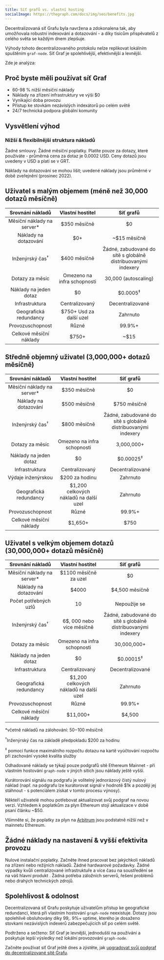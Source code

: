 ```yaml
---
title: Síť grafů vs. vlastní hosting
socialImage: https://thegraph.com/docs/img/seo/benefits.jpg
---
```


Decentralizovaná síť Grafu byla navržena a zdokonalena tak, aby umožňovala robustní indexování a dotazování - a díky tisícům přispěvatelů z celého světa se každým dnem zlepšuje.

Výhody tohoto decentralizovaného protokolu nelze replikovat lokálním spuštěním `graf-node`. Síť Graf je spolehlivější, efektivnější a levnější.

Zde je analýza:

## Proč byste měli používat síť Graf

- 60-98 % nižší měsíční náklady
- Náklady na zřízení infrastruktury ve výši $0
- Vynikající doba provozu
- Přístup ke stovkám nezávislých indexátorů po celém světě
- 24/7 technická podpora globální komunity

## Vysvětlení výhod

### Nižší & flexibilnější struktura nákladů

Žádné smlouvy. Žádné měsíční poplatky. Platíte pouze za dotazy, které používáte - průměrná cena za dotaz je 0.0002 USD. Ceny dotazů jsou uvedeny v USD a platí se v GRT.

Náklady na dotazování se mohou lišit; uvedené náklady jsou průměrné v době zveřejnění (prosinec 2022).

## Uživatel s malým objemem (méně než 30,000 dotazů měsíčně)

|       Srovnání nákladů        |            Vlastní hostitel             |                           Síť grafů                           |
|:-----------------------------:|:---------------------------------------:|:-------------------------------------------------------------:|
| Měsíční náklady na server\* |              $350 měsíčně               |                              $0                               |
|     Náklady na dotazování     |                   $0+                   |                         ~$15 měsíčně                          |
|  Inženýrský čas<sup>†</sup>   |              $400 měsíčně               | Žádné, zabudované do sítě s globálně distribuovanými indexery |
|        Dotazy za měsíc        |       Omezeno na infra schopnosti       |                     30,000 (autoscaling)                      |
|    Náklady na jeden dotaz     |                   $0                    |                      $0.0005<sup>‡</sup>                      |
|        Infrastruktura         |             Centralizovaný              |                       Decentralizované                        |
|    Geografická redundancy     |         $750+ Usd za další uzel         |                           Zahrnuto                            |
|       Provozuschopnost        |                  Různé                  |                            99.9%+                             |
|    Celkové měsíční náklady    | <span className="highlight-row" />$750+ |                             ~$15                              |

## Středně objemný uživatel (3,000,000+ dotazů měsíčně)

|       Srovnání nákladů        |              Vlastní hostitel              |                           Síť grafů                           |
|:-----------------------------:|:------------------------------------------:|:-------------------------------------------------------------:|
| Měsíční náklady na server\* |                $350 měsíčně                |                              $0                               |
|     Náklady na dotazování     |                $500 měsíčně                |                         $750 měsíčně                          |
|  Inženýrský čas<sup>†</sup>   |                $800 měsíčně                | Žádné, zabudované do sítě s globálně distribuovanými indexery |
|        Dotazy za měsíc        |        Omezeno na infra schopnosti         |                          3,000,000+                           |
|    Náklady na jeden dotaz     |                     $0                     |                     $0.00025<sup>‡</sup>                      |
|        Infrastruktura         |               Centralizovaný               |                       Decentralizované                        |
|      Výdaje inženýrskou       |               $200 za hodinu               |                           Zahrnuto                            |
|    Geografická redundancy     |   $1,200 celkových nákladů na další uzel   |                           Zahrnuto                            |
|       Provozuschopnost        |                   Různé                    |                            99.9%+                             |
|    Celkové měsíční náklady    | <span className="highlight-row" /> $1,650+ |                             $750                              |

## Uživatel s velkým objemem dotazů (30,000,000+ dotazů měsíčně)

|       Srovnání nákladů        |              Vlastní hostitel               |                           Síť grafů                           |
|:-----------------------------:|:-------------------------------------------:|:-------------------------------------------------------------:|
| Měsíční náklady na server\* |            $1100 měsíčně za uzel            |                              $0                               |
|     Náklady na dotazování     |                    $4000                    |                        $4,500 měsíčně                         |
|     Počet potřebných uzlů     |                     10                      |                         Nepoužije se                          |
|  Inženýrský čas<sup>†</sup>   |          6$, 000 nebo více měsíčně          | Žádné, zabudované do sítě s globálně distribuovanými indexery |
|        Dotazy za měsíc        |         Omezeno na infra schopnosti         |                          30,000,000+                          |
|    Náklady na jeden dotaz     |                     $0                      |                     $0.00015<sup>‡</sup>                      |
|        Infrastruktura         |               Centralizovaný                |                       Decentralizované                        |
|    Geografická redundancy     |   $1,200 celkových nákladů na další uzel    |                           Zahrnuto                            |
|       Provozuschopnost        |                    Různé                    |                            99.9%+                             |
|    Celkové měsíční náklady    | <span className="highlight-row" /> $11,000+ |                            $4,500                             |

\*včetně nákladů na zálohování: $50-$100 měsíčně

<sup>†</sup>Inženýrský čas na základě předpokladu $200 za hodinu

<sup>‡</sup> pomocí funkce maximálního rozpočtu dotazu na kartě vyúčtování rozpočtu při zachování vysoké kvalita služby

Odhadované náklady se týkají pouze podgrafů sítě Ethereum Mainnet - při vlastním hostování `graph-node` v jiných sítích jsou náklady ještě vyšší.

Kurátorování signálu na podgrafu je volitelný jednorázový čistý nulový náklad (např. na podgrafu lze kurátorovat signál v hodnotě $1k a později jej stáhnout - s potenciálem získat v tomto procesu výnosy).

Někteří uživatelé mohou potřebovat aktualizovat svůj podgraf na novou verzi. Vzhledem k poplatkům za plyn Ethereum stojí aktualizace v době psaní článku ~$50.

Všimněte si, že poplatky za plyn na [Arbitrum](/arbitrum/arbitrum-faq) jsou podstatně nižší než v mainnetu Ethereum.

## Žádné náklady na nastavení & vyšší efektivita provozu

Nulové instalační poplatky. Začněte ihned pracovat bez jakýchkoli nákladů na zřízení nebo režijních nákladů. Žádné hardwarové požadavky. Žádné výpadky kvůli centralizované infrastruktuře a více času na soustředění se na váš hlavní produkt . Žádná potřeba záložních serverů, řešení problémů nebo drahých technických zdrojů.

## Spolehlivost & odolnost

Decentralizovaná síť Grafu poskytuje uživatelům přístup ke geografické redundanci, která při vlastním hostování `graph-node` neexistuje. Dotazy jsou spolehlivě obsluhovány díky 99,. 9%+ uptime, kterého je dosaženo stovkami nezávislých indexerů zabezpečujících síť po celém světě.

Podtrženo a sečteno: Síť Graf je levnější, jednodušší na používání a poskytuje lepší výsledky než lokální provozování `graph-node`.

Začněte používat síť Graf ještě dnes a zjistěte, jak [upgradovat svůj podgraf do decentralizované sítě Grafu](/cookbook/upgrading-a-subgraph).
